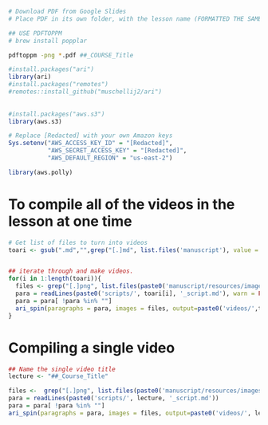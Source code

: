 ```bash

# Download PDF from Google Slides 
# Place PDF in its own folder, with the lesson name (FORMATTED THE SAME WAY AS THE SCRIPT AND THE MANUSCRIPT FILES)

## USE PDFTOPPM 
# brew install popplar

pdftoppm -png *.pdf ##_COURSE_Title

```

```r

#install.packages("ari")
library(ari)
#install.packages("remotes")
#remotes::install_github("muschellij2/ari")
                        
                        
#install.packages("aws.s3")
library(aws.s3)

# Replace [Redacted] with your own Amazon keys 
Sys.setenv("AWS_ACCESS_KEY_ID" = "[Redacted]",
           "AWS_SECRET_ACCESS_KEY" = "[Redacted]",
           "AWS_DEFAULT_REGION" = "us-east-2")

library(aws.polly)
```


# To compile all of the videos in the lesson at one time

```r
# Get list of files to turn into videos
toari <- gsub(".md","",grep("[.]md", list.files('manuscript'), value = TRUE))


## iterate through and make videos.
for(i in 1:length(toari)){
  files <- grep("[.]png", list.files(paste0('manuscript/resources/images/',toari[i]), pattern = "-[0123456789][0123456789].png", full.names = TRUE), value = TRUE)
  para = readLines(paste0('scripts/', toari[i], '_script.md'), warn = FALSE)
  para = para[ !para %in% ""]
  ari_spin(paragraphs = para, images = files, output=paste0('videos/',toari[i],'.mp4'), voice='Joanna')
}            

```

# Compiling a single video 

```r
## Name the single video title
lecture <- "##_Course_Title"

files <-  grep("[.]png", list.files(paste0('manuscript/resources/images/', lecture), pattern = "-[0123456789][0123456789].png", full.names = TRUE), value = TRUE)
para = readLines(paste0('scripts/', lecture, '_script.md'))
para = para[ !para %in% ""]
ari_spin(paragraphs = para, images = files, output=paste0('videos/', lecture,'.mp4'), voice='Joanna')

```